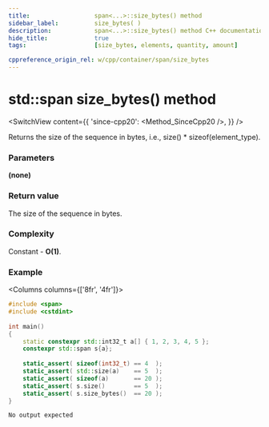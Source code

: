 ```yaml
---
title:					span<...>::size_bytes() method
sidebar_label:			size_bytes( )
description:			span<...>::size_bytes() method C++ documentation
hide_title:				true
tags:					[size_bytes, elements, quantity, amount]

cppreference_origin_rel: w/cpp/container/span/size_bytes
---
```



<!----------------- Codes ---------------------->

<!-- size_bytes() -->

# std::span size_bytes() method

<SwitchView content={{
	'since-cpp20': <Method_SinceCpp20 />,
}} />

Returns the size of the sequence in bytes, i.e., size() * sizeof(element_type).

### Parameters

**(none)**

### Return value

The size of the sequence in bytes.

### Complexity

Constant - **O(1)**.

### Example

<Columns columns={['8fr', '4fr']}>
<div>

```cpp title='Main.cpp' showLineNumbers
#include <span>
#include <cstdint>
 
int main()
{
    static constexpr std::int32_t a[] { 1, 2, 3, 4, 5 };
    constexpr std::span s{a};
 
    static_assert( sizeof(int32_t) == 4  );
    static_assert( std::size(a)    == 5  );
    static_assert( sizeof(a)       == 20 );
    static_assert( s.size()        == 5  );
    static_assert( s.size_bytes()  == 20 );
}
```

</div>
<div>

```plaintext title="Output"
No output expected
```

</div>
</Columns>

